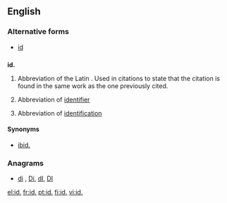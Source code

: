 {{also|Appendix:Variations of "id"}}
==English==

===Alternative forms===
* [[id]]

==={{abbreviation-old|en}}===
'''id.'''

# {{context|bibliography|lang=en}} Abbreviation of the Latin {{term|idem||lang=la|same}}. Used in citations to state that the citation is found in the same work as the one previously cited.
# {{context|computing|lang=en}} Abbreviation of [[identifier]]
# Abbreviation of [[identification]]

====Synonyms====
* {{sense|bibliography}} [[ibid.]]

===Anagrams===
* [[di#English|di]] , [[Di#English|Di]], [[dI#English|dI]], [[DI#English|DI]]

[[el:id.]]
[[fr:id.]]
[[pt:id.]]
[[fi:id.]]
[[vi:id.]]